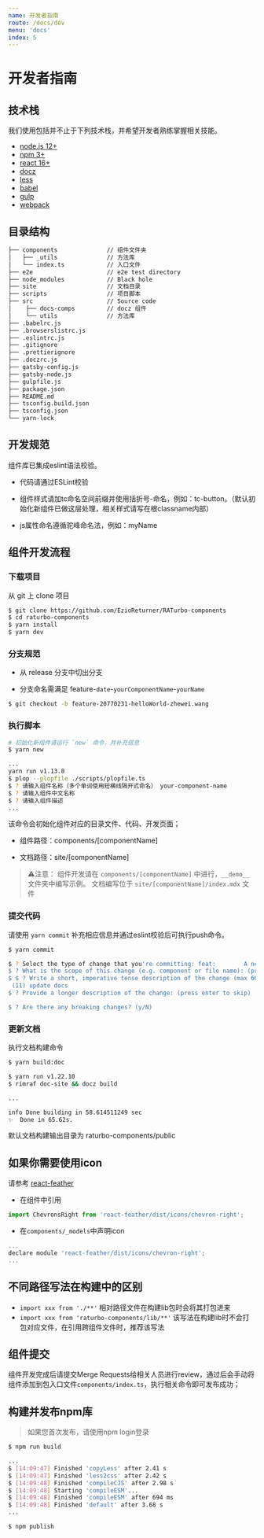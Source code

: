 ```yaml
---
name: 开发者指南
route: /docs/dev
menu: 'docs'
index: 5
---
```


# 开发者指南

## 技术栈
我们使用包括并不止于下列技术栈，并希望开发者熟练掌握相关技能。

- [node.js 12+](https://nodejs.org/zh-cn/)
- [npm 3+](https://www.npmjs.com/)
- [react 16+](https://facebook.github.io/react/)
- [docz](https://www.docz.site/)
- [less](http://lesscss.cn/)
- [babel](https://babeljs.io/)
- [gulp](https://www.gulpjs.com.cn/)
- [webpack](https://webpack.docschina.org/)


## 目录结构
```bash
├── components              // 组件文件夹
│   ├── _utils              // 方法库
│   └── index.ts            // 入口文件
├── e2e                     // e2e test directory
├── node_modules            // Black hole
├── site                    // 文档目录
├── scripts                 // 项目脚本
├── src                     // Source code
│    ├── docs-comps         // docz 组件
│    └── utils              // 方法库
├── .babelrc.js             
├── .browserslistrc.js  
├── .eslintrc.js             
├── .gitignore             
├── .prettierignore        
├── .doczrc.js                
├── gatsby-config.js
├── gatsby-node.js
├── gulpfile.js 
├── package.json          
├── README.md             
├── tsconfig.build.json
├── tsconfig.json
└── yarn-lock              
```

## 开发规范
组件库已集成eslint语法校验。

- 代码请通过ESLint校验

- 组件样式请加tc命名空间前缀并使用括折号-命名，例如：tc-button。（默认初始化新组件已做这层处理，相关样式请写在根classname内部）

- js属性命名遵循驼峰命名法，例如：myName

## 组件开发流程

### 下载项目

从 git 上 clone 项目

```bash
$ git clone https://github.com/EzioReturner/RATurbo-components
$ cd raturbo-components
$ yarn install
$ yarn dev
```

### 分支规范

- 从 release 分支中切出分支

- 分支命名需满足 feature-`date`-`yourComponentName`-`yourName` 

```bash 
$ git checkout -b feature-20770231-helloWorld-zhewei.wang
```

### 执行脚本

```bash
# 初始化新组件请运行 `new` 命令，并补充信息
$ yarn new

...
yarn run v1.13.0
$ plop --plopfile ./scripts/plopfile.ts
$ ? 请输入组件名称（多个单词使用短横线隔开式命名） your-component-name
$ ? 请输入组件中文名称 
$ ? 请输入组件描述 
...
```

该命令会初始化组件对应的目录文件、代码、开发页面；

- 组件路径：components/[componentName]

- 文档路径：site/[componentName]

> ⚠️注意： 组件开发请在 `components/[componentName]` 中进行，`__demo__` 文件夹中编写示例。
文档编写位于 `site/[componentName]/index.mdx` 文件

### 提交代码
请使用 `yarn commit` 补充相应信息并通过eslint校验后可执行push命令。

```bash
$ yarn commit

$ ? Select the type of change that you're committing: feat:        A new feature
$ ? What is the scope of this change (e.g. component or file name): (press enter to skip) docs
$ $ ? Write a short, imperative tense description of the change (max 60 chars):
 (11) update docs
$ ? Provide a longer description of the change: (press enter to skip)

$ ? Are there any breaking changes? (y/N)
```

### 更新文档

执行文档构建命令
```bash
$ yarn build:doc

$ yarn run v1.22.10
$ rimraf doc-site && docz build

...

info Done building in 58.614511249 sec
✨  Done in 65.62s.
```

默认文档构建输出目录为 raturbo-components/public


## 如果你需要使用icon
请参考 [react-feather](https://feathericons.com/)

- 在组件中引用

```javascript
import ChevronsRight from 'react-feather/dist/icons/chevron-right';
```

- 在`components/_models`中声明icon
```javascript
...
declare module 'react-feather/dist/icons/chevron-right';
...
```


## 不同路径写法在构建中的区别

- `import xxx from './**'` 相对路径文件在构建lib包时会将其打包进来
- `import xxx from 'raturbo-components/lib/**'` 该写法在构建lib时不会打包对应文件，在引用跨组件文件时，推荐该写法

## 组件提交

组件开发完成后请提交Merge Requests给相关人员进行review，通过后会手动将组件添加到包入口文件`components/index.ts`，执行相关命令即可发布成功；

## 构建并发布npm库

> 如果您首次发布，请使用npm login登录

```bash
$ npm run build

...
$ [14:09:47] Finished 'copyLess' after 2.41 s
$ [14:09:47] Finished 'less2css' after 2.42 s
$ [14:09:48] Finished 'compileCJS' after 2.98 s
$ [14:09:48] Starting 'compileESM'...
$ [14:09:48] Finished 'compileESM' after 694 ms
$ [14:09:48] Finished 'default' after 3.68 s
...

$ npm publish
```